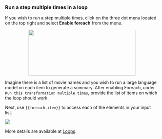 ### Run a step multiple times in a loop

If you wish to run a step multiple times, click on the three dot menu located on the top right and select **Enable foreach** from the menu.
<p align="center">
<img width="350" height="150" align="center" src="/images/build-custom-tools/tool-step/add-delete-condition-loop.png" />
</p>

Imagine there is a list of movie names and you wish to run a large language model on each item to generate a summary.
After enabling Foreach, under `Run this transformation multiple times`, provide the list of items on which the loop should work. 

Next, use `{{foreach.item}}` to access each of the elements in your input list.

  <Frame caption="Screenshot of the Loop input in a step">
    <img src="/images/build-custom-tools/tool-step/loop-dynamic.png" />
  </Frame>

More details are available at [Loops](/tool/advanced-setup/loops).
